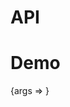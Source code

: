 
<Meta title="Packages/Typography/Blockquote" component={Blockquote} />

# API

<ArgsTable />

# Demo

<Canvas>
  <Story
    name="Blockquote"
    args={{ children: CHILDREN }}
    parameters={{
      design: {
        allowFullscreen: true,
        type: 'figma',
        url: 'https://www.figma.com/file/6g87L4FdKZTA3knt3Rsfdx/Garden?node-id=7149%3A39345'
      }
    }}
  >
    {args => <BlockquoteStory {...args} />}
  </Story>
</Canvas>
